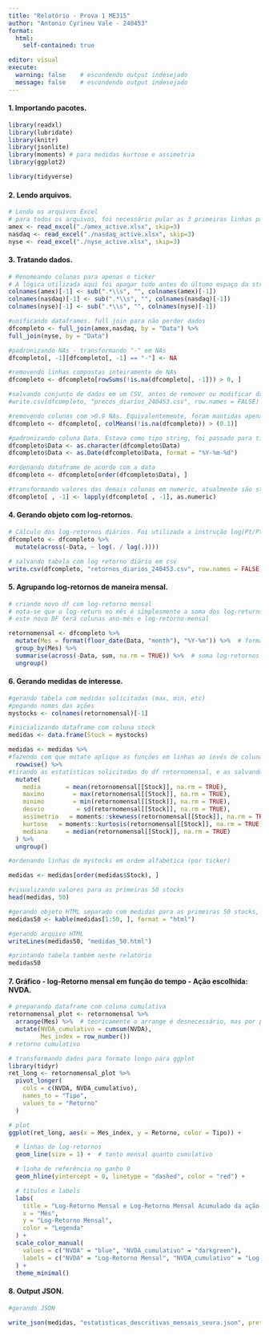 ---
title: "Relatório - Prova 1 ME315"
author: "Antonio Cyrineu Vale - 240453"
format: 
  html: 
    self-contained: true

editor: visual
execute:
  warning: false    # escondendo output indesejado 
  message: false    # escondendo output indesejado
---

#### 1. Importando pacotes.

```{r}
library(readxl)
library(lubridate)
library(knitr)
library(jsonlite)
library(moments) # para medidas kurtose e assimetria
library(ggplot2)

library(tidyverse)
```

#### 2. Lendo arquivos.

```{r}
# Lendo os arquivos Excel
# para todos os arquivos, foi necessário pular as 3 primeiras linhas para que a leitura ficasse correta
amex <- read_excel("./amex_active.xlsx", skip=3)
nasdaq <- read_excel("./nasdaq_active.xlsx", skip=3)
nyse <- read_excel("./nyse_active.xlsx", skip=3)
```

#### 3. Tratando dados.

```{r}
# Renomeando colunas para apenas o ticker
# A lógica utilizada aqui foi apagar tudo antes do últumo espaço da string, utilizando regex
colnames(amex)[-1] <- sub(".*\\s", "", colnames(amex)[-1])
colnames(nasdaq)[-1] <- sub(".*\\s", "", colnames(nasdaq)[-1])
colnames(nyse)[-1] <- sub(".*\\s", "", colnames(nyse)[-1])
```

```{r}
#unificando dataframes. full join para não perder dados
dfcompleto <- full_join(amex,nasdaq, by = "Data") %>%
full_join(nyse, by = "Data")

```

```{r}
#padronizando NAs - transformando "-" em NAs
dfcompleto[, -1][dfcompleto[, -1] == "-"] <- NA
```

```{r}
#removendo linhas compostas inteiramente de NAs
dfcompleto <- dfcompleto[rowSums(!is.na(dfcompleto[, -1])) > 0, ]
```

```{r}
#salvando conjunto de dados em um CSV, antes de remover ou modificar dados (comentado pois não foi pedido na proposta)
#write.csv(dfcompleto, "precos_diarios_240453.csv", row.names = FALSE)
```

```{r}
#removendo colunas com >0.9 NAs. Equivalentemente, foram mantidas apenas colunas com mais do que 10% de dados não nulos.
dfcompleto <- dfcompleto[, colMeans(!is.na(dfcompleto)) > (0.1)]

```

```{r}
#padronizando coluna Data. Estava como tipo string, foi passado para tipo Date
dfcompleto$Data <- as.character(dfcompleto$Data)
dfcompleto$Data <- as.Date(dfcompleto$Data, format = "%Y-%m-%d")

#ordenando dataframe de acordo com a data
dfcompleto <- dfcompleto[order(dfcompleto$Data), ]
```

```{r}
#transformando valores das demais colunas em numeric, atualmente são strings. Foi desconsiderada a primeira coluna, que tem a Data.
dfcompleto[ , -1] <- lapply(dfcompleto[ , -1], as.numeric)
```

#### 4. Gerando objeto com log-retornos.

```{r}
# Cálculo dos log-retornos diários. Foi utilizada a instrução log(Pt/Pt-1) do enunciado. Isso significa que alguns valores serão inutilizados. Isso poderia ser solucionado selecionando o último valor não nulo no lugar de Pt-1, mas o custo computacional seria alto.
dfcompleto <- dfcompleto %>%
  mutate(across(-Data, ~ log(. / lag(.))))
```

```{r}
# salvando tabela com log retorno diário em csv
write.csv(dfcompleto, "retornos_diarios_240453.csv", row.names = FALSE) 
```

#### 5. Agrupando log-retornos de maneira mensal.

```{r}
# criando novo df com log-retorno mensal
# nota-se que o log-return no mês é simplesmente a soma dos log-returns diários
# este novo DF terá colunas ano-mês e log-retorno-mensal

retornomensal <- dfcompleto %>%
  mutate(Mes = format(floor_date(Data, "month"), "%Y-%m")) %>%  # formato "YYYY-MM"
  group_by(Mes) %>%
  summarise(across(-Data, sum, na.rm = TRUE)) %>%  # soma log-retornos diários no mês
  ungroup()

```

#### 6. Gerando medidas de interesse.

```{r}
#gerando tabela com medidas solicitadas (max, min, etc)
#pegando nomes das ações
mystocks <- colnames(retornomensal)[-1] 

#inicializando dataframe com coluna stock 
medidas <- data.frame(Stock = mystocks)

medidas <- medidas %>%
#fazendo com que mutate aplique as funções em linhas ao invés de colunas
  rowwise() %>%
#tirando as estatísticas solicitadas do df retornomensal, e as salvando no df medidas. ignorando todos valores NA.
  mutate(
    media       = mean(retornomensal[[Stock]], na.rm = TRUE),
    maximo        = max(retornomensal[[Stock]], na.rm = TRUE),
    minimo        = min(retornomensal[[Stock]], na.rm = TRUE),
    desvio         = sd(retornomensal[[Stock]], na.rm = TRUE),
    assimetria   = moments::skewness(retornomensal[[Stock]], na.rm = TRUE),
    kurtose   = moments::kurtosis(retornomensal[[Stock]], na.rm = TRUE),
    mediana     = median(retornomensal[[Stock]], na.rm = TRUE)
  ) %>%
  ungroup()
```

```{r}
#ordenando linhas de mystocks em ordem alfabética (por ticker)

medidas <- medidas[order(medidas$Stock), ]
```

```{r}
#visualizando valores para as primeiras 50 stocks 
head(medidas, 50)

#gerando objeto HTML separado com medidas para as primeiras 50 stocks, como solicitado
medidas50 <- kable(medidas[1:50, ], format = "html")

#gerando arquivo HTML
writeLines(medidas50, "medidas_50.html")

#printando tabela também neste relatório
medidas50
```

#### 7. Gráfico - log-Retorno mensal em função do tempo - Ação escolhida: NVDA.

```{r}

# preparando dataframe com coluna cumulativa
retornomensal_plot <- retornomensal %>%
  arrange(Mes) %>%  # teoricamente o arrange é desnecessário, mas por precaução
  mutate(NVDA_cumulativo = cumsum(NVDA),
         Mes_index = row_number()) 
# retorno cumulativo

# transformando dados para formato longo para ggplot
library(tidyr)
ret_long <- retornomensal_plot %>%
  pivot_longer(
    cols = c(NVDA, NVDA_cumulativo),
    names_to = "Tipo",
    values_to = "Retorno"
  )

# plot
ggplot(ret_long, aes(x = Mes_index, y = Retorno, color = Tipo)) +

  # linhas de log-retornos
  geom_line(size = 1) +  # tanto mensal quanto cumulativo

  # linha de referência no ganho 0
  geom_hline(yintercept = 0, linetype = "dashed", color = "red") +

  # títulos e labels
  labs(
    title = "Log-Retorno Mensal e Log-Retorno Mensal Acumulado da ação da Nvidia",
    x = "Mês",
    y = "Log-Retorno Mensal",
    color = "Legenda"
  ) +
  scale_color_manual(
    values = c("NVDA" = "blue", "NVDA_cumulativo" = "darkgreen"),
    labels = c("NVDA" = "Log-Retorno Mensal", "NVDA_cumulativo" = "Log-Retorno Cumulativo")
  ) +
  theme_minimal()
```

#### 8. Output JSON.

```{r}
#gerando JSON

write_json(medidas, "estatisticas_descritivas_mensais_seura.json", pretty = TRUE)
```

